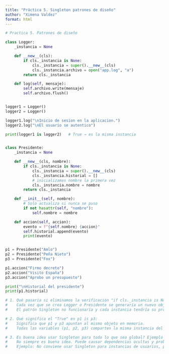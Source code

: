 ```yaml
---
title: "Práctica 5. Singleton patrones de diseño"
author: "Ximena Valdez"
format: html
---
```



```python
# Practica 5. Patrones de diseño

class Logger:
    _instancia = None

    def __new__(cls):
        if cls._instancia is None:
            cls._instancia = super().__new__(cls)
            cls._instancia.archivo = open("app.log", "a")
        return cls._instancia

    def log(self, mensaje):
        self.archivo.write(mensaje)
        self.archivo.flush()


logger1 = Logger()
logger2 = Logger()

logger1.log("\nInicio de sesion en la aplicacion.")
logger2.log("\nEl usuario se autentico")

print(logger1 is logger2)   # True → es la misma instancia


class Presidente:
    _instancia = None

    def __new__(cls, nombre):
        if cls._instancia is None:
            cls._instancia = super().__new__(cls)
            cls._instancia.historial = []
            # inicializamos nombre la primera vez
            cls._instancia.nombre = nombre
        return cls._instancia

    def __init__(self, nombre):
        # Solo actualiza si nunca se puso
        if not hasattr(self, "nombre"):
            self.nombre = nombre

    def accion(self, accion):
        evento = f"{self.nombre} {accion}"
        self.historial.append(evento)
        print(evento)


p1 = Presidente("Amlo")
p2 = Presidente("Peña Nieto")
p3 = Presidente("Fox")

p1.accion("Firmo decreto")
p2.accion("Visito España")
p3.accion("Aprobo un presupuesto")

print("\nHistorial del presidente")
print(p1.historial)

# 1. Qué pasaría si eliminamos la verificación "if cls._instancia is None":
#    Cada vez que se crea Logger o Presidente se generaría un nuevo objeto.
#    El patrón Singleton no funcionaría y cada instancia tendría su propio estado.

# 2. Qué significa el "True" en p1 is p3:
#    Significa que p1 y p3 apuntan al mismo objeto en memoria.
#    Todas las variables (p1, p2, p3) comparten la misma instancia del Presidente.

# 3. Es buena idea usar Singleton para todo lo que sea global? Ejemplo donde no conviene:
#    No siempre es buena idea. Puede causar dependencias ocultas y problemas de prueba.
#    Ejemplo: No conviene usar Singleton para instancias de usuarios, porque cada usuario debe ser independiente.


```